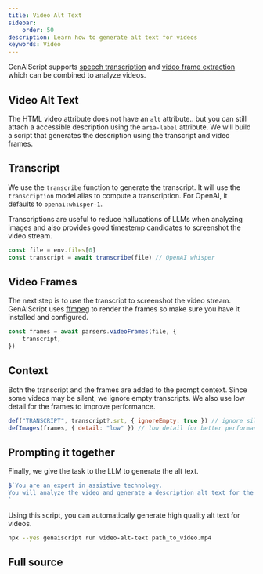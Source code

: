 ```yaml
---
title: Video Alt Text
sidebar:
    order: 50
description: Learn how to generate alt text for videos
keywords: Video
---
```



GenAIScript supports [speech transcription](/genaiscript/reference/scripts/transcription)
and [video frame extraction](/genaiscript/reference/scripts/videos) which can be combined to analyze videos.

## Video Alt Text

The HTML video attribute does not have an `alt` attribute.. but you can still attach a accessible description using the `aria-label` attribute.
We will build a script that generates the description using the transcript and video frames.

## Transcript

We use the `transcribe` function to generate the transcript. It will use the `transcription` model alias to compute a transcription.
For OpenAI, it defaults to `openai:whisper-1`.

Transcriptions are useful to reduce hallucations of LLMs when analyzing images and also provides
good timestemp candidates to screenshot the video stream.

```js
const file = env.files[0]
const transcript = await transcribe(file) // OpenAI whisper
```

## Video Frames

The next step is to use the transcript to screenshot the video stream. GenAIScript uses [ffmpeg](https://ffmpeg.org/) to render the frames
so make sure you have it installed and configured.

```js
const frames = await parsers.videoFrames(file, {
    transcript,
})
```

## Context

Both the transcript and the frames are added to the prompt context. Since some videos may be silent, we ignore empty transcripts.
We also use low detail for the frames to improve performance.

```js
def("TRANSCRIPT", transcript?.srt, { ignoreEmpty: true }) // ignore silent videos
defImages(frames, { detail: "low" }) // low detail for better performance
```

## Prompting it together

Finally, we give the task to the LLM to generate the alt text.

```js
$`You are an expert in assistive technology.
You will analyze the video and generate a description alt text for the video.
`
```

Using this script, you can automatically generate high quality alt text for videos.

```sh
npx --yes genaiscript run video-alt-text path_to_video.mp4
```

## Full source

<Code code={src} wrap={true} lang="js" title="video-alt-text.genai.mjs" />
